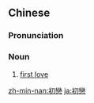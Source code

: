{{also|初恋}}
==Chinese==
{{zh-forms|s=初恋}}

===Pronunciation===
{{zh-pron
|m=chūliàn
|c=co1 lyun2
|mn=chho͘-loân
|cat=n
}}

===Noun===
{{zh-noun}}
# [[first love]]

[[zh-min-nan:初戀]]
[[ja:初戀]]